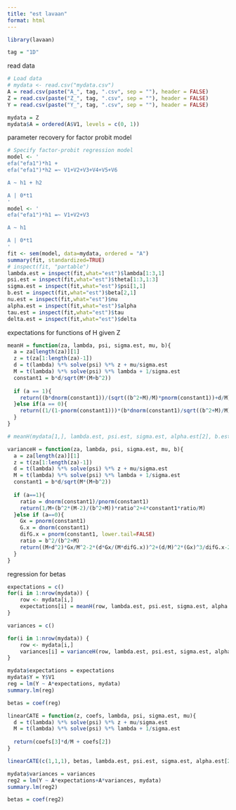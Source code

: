 ```yaml
---
title: "est lavaan"
format: html
---
```


```r
library(lavaan)
```

```r
tag = "1D"
```

read data
```r
# Load data
# mydata <- read.csv("mydata.csv")
A = read.csv(paste("A_", tag, ".csv", sep = ""), header = FALSE)
Z = read.csv(paste("Z_", tag, ".csv", sep = ""), header = FALSE)
Y = read.csv(paste("Y_", tag, ".csv", sep = ""), header = FALSE)

mydata = Z
mydata$A = ordered(A$V1, levels = c(0, 1))
```

parameter recovery for factor probit model
```r
# Specify factor-probit regression model
model <- '
efa("efa1")*h1 + 
efa("efa1")*h2 =~ V1+V2+V3+V4+V5+V6

A ~ h1 + h2

A | 0*t1
'
model <- '
efa("efa1")*h1 =~ V1+V2+V3

A ~ h1

A | 0*t1
'
fit <- sem(model, data=mydata, ordered = "A")
summary(fit, standardized=TRUE)
# inspect(fit, "partable")
lambda.est = inspect(fit,what="est")$lambda[1:3,1]
psi.est = inspect(fit,what="est")$theta[1:3,1:3]
sigma.est = inspect(fit,what="est")$psi[1,1]
b.est = inspect(fit,what="est")$beta[2,1]
nu.est = inspect(fit,what="est")$nu
alpha.est = inspect(fit,what="est")$alpha
tau.est = inspect(fit,what="est")$tau
delta.est = inspect(fit,what="est")$delta
```

expectations for functions of H given Z
```r
meanH = function(za, lambda, psi, sigma.est, mu, b){
  a = za[length(za)][1]
  z = t(za[1:length(za)-1])
  d = t(lambda) %*% solve(psi) %*% z + mu/sigma.est
  M = t(lambda) %*% solve(psi) %*% lambda + 1/sigma.est
  constant1 = b*d/sqrt(M*(M+b^2))
  
  if (a == 1){
    return((b*dnorm(constant1))/(sqrt((b^2+M)/M)*pnorm(constant1))+d/M)
  }else if(a == 0){
    return((1/(1-pnorm(constant1)))*(b*dnorm(constant1)/sqrt((b^2+M)/M)+d*pnorm(constant1)/M))
  }
}

# meanH(mydata[1,], lambda.est, psi.est, sigma.est, alpha.est[2], b.est)

varianceH = function(za, lambda, psi, sigma.est, mu, b){
  a = za[length(za)][1]
  z = t(za[1:length(za)-1])
  d = t(lambda) %*% solve(psi) %*% z + mu/sigma.est
  M = t(lambda) %*% solve(psi) %*% lambda + 1/sigma.est
  constant1 = b*d/sqrt(M*(M+b^2))
  
  if (a==1){
    ratio = dnorm(constant1)/pnorm(constant1)
    return(1/M+(b^2*(M-2)/(b^2+M))*ratio^2+4*constant1*ratio/M)
  }else if (a==0){
    Gx = pnorm(constant1)
    G.x = dnorm(constant1)
    difG.x = pnorm(constant1, lower.tail=FALSE)
    ratio = b^2/(b^2+M)
    return((M+d^2)*Gx/M^2-2*(d*Gx/(M*difG.x))^2+(d/M)^2*(Gx)^3/difG.x-2*constant1*(M-1)*Gx*G.x/(M*difG.x) + 2*constant1*G.x*(Gx)^2/difG.x + ratio*M*Gx*(G.x)^2/difG.x-2*ratio*(G.x)^2/difG.x + 2*constant1*G.x/M)
  }
}
```

regression for betas
```r
expectations = c()
for(i in 1:nrow(mydata)) {
    row <- mydata[i,]
    expectations[i] = meanH(row, lambda.est, psi.est, sigma.est, alpha.est[2], b.est)
}

variances = c()

for(i in 1:nrow(mydata)) {
    row <- mydata[i,]
    variances[i] = varianceH(row, lambda.est, psi.est, sigma.est, alpha.est[2], b.est)
}

mydata$expectations = expectations
mydata$Y = Y$V1
reg = lm(Y ~ A*expectations, mydata)
summary.lm(reg)

betas = coef(reg)
```

```r
linearCATE = function(z, coefs, lambda, psi, sigma.est, mu){
  d = t(lambda) %*% solve(psi) %*% z + mu/sigma.est
  M = t(lambda) %*% solve(psi) %*% lambda + 1/sigma.est
  
  return(coefs[3]*d/M + coefs[2])
}

linearCATE(c(1,1,1), betas, lambda.est, psi.est, sigma.est, alpha.est[2])
```

```r
mydata$variances = variances
reg2 = lm(Y ~ A*expectations+A*variances, mydata)
summary.lm(reg2)

betas = coef(reg2)
```

